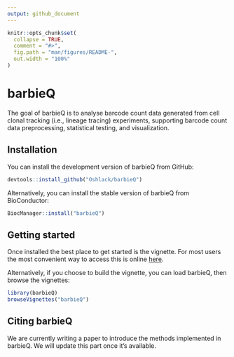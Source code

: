 ```yaml
---
output: github_document
---
```


<!-- README.md is generated from README.Rmd. Please edit that file -->

```r
knitr::opts_chunk$set(
  collapse = TRUE,
  comment = "#>",
  fig.path = "man/figures/README-",
  out.width = "100%"
)
```

# barbieQ

<!-- badges: start -->
<!-- badges: end -->

The goal of barbieQ is to analyse barcode count data generated from cell clonal tracking (i.e., lineage tracing) experiments, supporting barcode count data preprocessing, statistical testing, and visualization.

## Installation

You can install the development version of barbieQ from GitHub:

``` r
devtools::install_github("Oshlack/barbieQ")
```

Alternatively, you can install the stable version of barbieQ from BioConductor:

``` r
BiocManager::install("barbieQ")
```

## Getting started

Once installed the best place to get started is the vignette. For most users the most convenient way to access this is online [here](https://github.com/Oshlack/barbieQ/blob/main/vignettes/barbieQ/inst/doc/barbieQ.html). 

Alternatively, if you choose to build the vignette, you can load barbieQ, then browse the vignettes:

``` r
library(barbieQ)
browseVignettes("barbieQ")
```

## Citing barbieQ

We are currently writing a paper to introduce the methods implemented in barbieQ. We will update this part once it's available.
